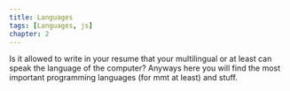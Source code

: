 ```yaml
---
title: Languages
tags: [Languages, js]
chapter: 2
---
```


Is it allowed to write in your resume that your multilingual or at least can speak the language of the computer?
Anyways here you will find the most important programming languages (for mmt at least) and stuff.
